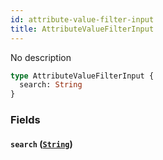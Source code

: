 ```yaml
---
id: attribute-value-filter-input
title: AttributeValueFilterInput
---
```


No description

```graphql
type AttributeValueFilterInput {
  search: String
}
```

### Fields

#### `search` ([`String`](/developer/api-reference/scalars/string))
